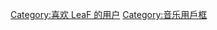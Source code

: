 {{Userbox
|border-c=#32de84
|border-s=1
|id-c=#FFFFFF
|id-s=12
|id-fc=Black
|info-c=#32de84
|info-fc=white
|info-s=10
|id       = 草
|info     = 这个用户[[LeaF|超级喜欢草先生!!!]]。
}}<includeonly>[[category:喜欢 LeaF 的用户|{{PAGENAME}}]]</includeonly><noinclude>

{{DEFAULTSORT:LeaF}}
[[Category:喜欢 LeaF 的用户 ]]
[[Category:音乐用戶框]]
</noinclude>